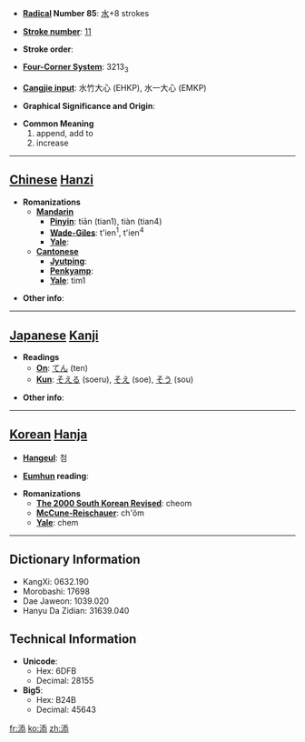* '''[[Wiktionary:Chinese radical index| Radical]] Number 85''': [[Wiktionary:Chinese radical index 水|水]]+8 strokes

* '''[[Wiktionary:Chinese total strokes index|Stroke number]]''': [[Wiktionary:Chinese total strokes index 11|11]]

* '''Stroke order''': 

* '''[[Wiktionary:Chinese four corner index|Four-Corner System]]''': 3213<sub>3</sub>

* '''[[Wiktionary:Chinese Cangjie index|Cangjie input]]''': 水竹大心 (EHKP), 水一大心 (EMKP)

* '''Graphical Significance and Origin''': 

* '''Common Meaning'''
*#append, add to
*# increase


----

== [[Chinese]] [[Hanzi]] ==

* '''Romanizations'''
** '''[[Mandarin]]'''
*** '''[[Pinyin]]''': tiān (tian1), tiàn (tian4)
*** '''[[Wade-Giles]]''': t'ien<sup>1</sup>, t'ien<sup>4</sup>
*** '''[[Yale]]''': 
** '''[[Cantonese]]'''
*** '''[[Jyutping]]''':
*** '''[[Penkyamp]]''': 
*** '''[[Yale]]''': tim1

* '''Other info''': 

----

== [[Japanese]] [[Kanji]] ==

* '''Readings'''
** '''[[On]]''': [[てん]] (ten)
** '''[[Kun]]''': [[そえる]] (soeru), [[そえ]] (soe), [[そう]] (sou)

* '''Other info''':  

----

== [[Korean]] [[Hanja]] ==

* '''[[Hangeul]]''': 첨

* '''[[Eumhun]] reading''': 

* '''Romanizations'''
** '''[[The 2000 South Korean Revised Romanization|The 2000 South Korean Revised]]''': cheom
** '''[[McCune-Reischauer]]''': ch'ŏm
** '''[[Yale]]''': chem

----

== Dictionary Information ==

* KangXi: 0632.190
* Morobashi: 17698
* Dae Jaweon: 1039.020
* Hanyu Da Zidian: 31639.040

== Technical Information ==

* '''Unicode''':
** Hex: 6DFB
** Decimal: 28155
* '''Big5''':
** Hex: B24B
** Decimal: 45643

[[fr:添]]
[[ko:添]]
[[zh:添]]